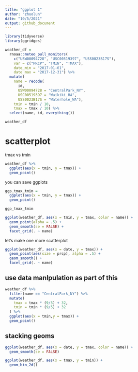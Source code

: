 ```yaml
---
title: "ggplot 1"
author: "zhuolun"
date: "10/5/2021"
output: github_document
---
```


```r
library(tidyverse)
library(ggridges)
```

```r
weather_df = 
  rnoaa::meteo_pull_monitors(
    c("USW00094728", "USC00519397", "USS0023B17S"),
    var = c("PRCP", "TMIN", "TMAX"), 
    date_min = "2017-01-01",
    date_max = "2017-12-31") %>%
  mutate(
    name = recode(
      id, 
      USW00094728 = "CentralPark_NY", 
      USC00519397 = "Waikiki_HA",
      USS0023B17S = "Waterhole_WA"),
    tmin = tmin / 10,
    tmax = tmax / 10) %>%
  select(name, id, everything())

weather_df
```

# scatterplot
tmax vs tmin
```r
weather_df %>%
  ggplot(aes(x = tmin, y = tmax)) + 
  geom_point()
```

you can save ggplots
```r
ggp_tmax_tmin =
  ggplot(aes(x = tmin, y = tmax)) + 
  geom_point()

ggp_tmax_tmin
```


```r
ggplot(weather_df, aes(x = tmin, y = tmax, color = name)) + 
  geom_point(alpha = .5) +
  geom_smooth(se = FALSE) + 
  facet_grid(. ~ name)
```


let's make one more scatterplot
```r
ggplot(weather_df, aes(x = date, y = tmax)) + 
  geom_point(aes(size = prcp), alpha = .5) +
  geom_smooth() + 
  facet_grid(. ~ name)
```

## use data manlpulation as part of this 
```r
weather_df %>%
  filter(name == "CentralPark_NY") %>%
  mutate(
    tmax = tmax * (9/5) + 32,
    tmin = tmin * (9/5) + 32 
  ) %>%
  ggplot(aes(x = tmin,y = tmax)) +
  geom_point()
```

## stacking geoms 


```r
ggplot(weather_df, aes(x = date, y = tmax, color = name)) + 
  geom_smooth(se = FALSE) 
```

```r
ggplot(weather_df, aes(x = tmax, y = tmin)) + 
  geom_bin_2d()
```



